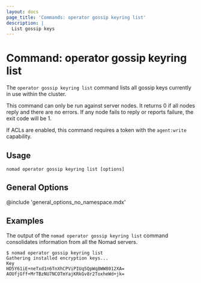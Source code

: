 ```yaml
---
layout: docs
page_title: 'Commands: operator gossip keyring list'
description: |
  List gossip keys
---
```


# Command: operator gossip keyring list

The `operator gossip keyring list` command lists all gossip keys
currently in use within the cluster.

This command can only be run against server nodes. It returns 0 if all
nodes reply and there are no errors. If any node fails to reply or
reports failure, the exit code will be 1.

If ACLs are enabled, this command requires a token with the
`agent:write` capability.

## Usage

```plaintext
nomad operator gossip keyring list [options]
```

## General Options

@include 'general_options_no_namespace.mdx'

## Examples

The output of the `nomad operator gossip keyring list` command
consolidates information from all the Nomad servers.

```shell-session
$ nomad operator gossip keyring list
Gathering installed encryption keys...
Key
HD5Y61iE+neTxd1n6TnXhCPViPIUq5QpWq8WW8012XA=
AOUfjGff+MrTBzNU7NCOTmYajKRkGv8r2ToxheWd+jk=
```
